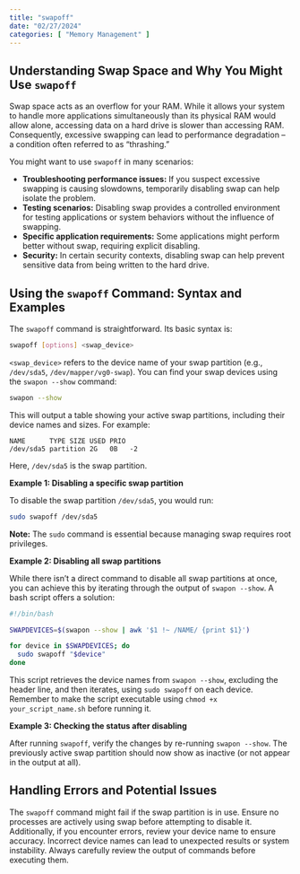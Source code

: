 ```yaml
---
title: "swapoff"
date: "02/27/2024"
categories: [ "Memory Management" ]
---
```

## Understanding Swap Space and Why You Might Use `swapoff`

Swap space acts as an overflow for your RAM. While it allows your system to handle more applications simultaneously than its physical RAM would allow alone, accessing data on a hard drive is slower than accessing RAM. Consequently, excessive swapping can lead to performance degradation – a condition often referred to as "thrashing."

You might want to use `swapoff` in many scenarios:

* **Troubleshooting performance issues:** If you suspect excessive swapping is causing slowdowns, temporarily disabling swap can help isolate the problem.
* **Testing scenarios:**  Disabling swap provides a controlled environment for testing applications or system behaviors without the influence of swapping.
* **Specific application requirements:** Some applications might perform better without swap, requiring explicit disabling.
* **Security:** In certain security contexts, disabling swap can help prevent sensitive data from being written to the hard drive.


## Using the `swapoff` Command: Syntax and Examples

The `swapoff` command is straightforward. Its basic syntax is:

```bash
swapoff [options] <swap_device>
```

`<swap_device>` refers to the device name of your swap partition (e.g., `/dev/sda5`, `/dev/mapper/vg0-swap`).  You can find your swap devices using the `swapon --show` command:

```bash
swapon --show
```

This will output a table showing your active swap partitions, including their device names and sizes.  For example:

```
NAME      TYPE SIZE USED PRIO
/dev/sda5 partition 2G   0B   -2
```

Here, `/dev/sda5` is the swap partition.


**Example 1: Disabling a specific swap partition**

To disable the swap partition `/dev/sda5`, you would run:

```bash
sudo swapoff /dev/sda5
```

**Note:** The `sudo` command is essential because managing swap requires root privileges.

**Example 2: Disabling all swap partitions**

While there isn't a direct command to disable all swap partitions at once, you can achieve this by iterating through the output of `swapon --show`. A bash script offers a solution:

```bash
#!/bin/bash

SWAPDEVICES=$(swapon --show | awk '$1 !~ /NAME/ {print $1}')

for device in $SWAPDEVICES; do
  sudo swapoff "$device"
done
```

This script retrieves the device names from `swapon --show`, excluding the header line, and then iterates, using `sudo swapoff` on each device.  Remember to make the script executable using `chmod +x your_script_name.sh` before running it.


**Example 3: Checking the status after disabling**

After running `swapoff`, verify the changes by re-running `swapon --show`.  The previously active swap partition should now show as inactive (or not appear in the output at all).


## Handling Errors and Potential Issues

The `swapoff` command might fail if the swap partition is in use.  Ensure no processes are actively using swap before attempting to disable it.  Additionally, if you encounter errors, review your device name to ensure accuracy. Incorrect device names can lead to unexpected results or system instability.  Always carefully review the output of commands before executing them.

